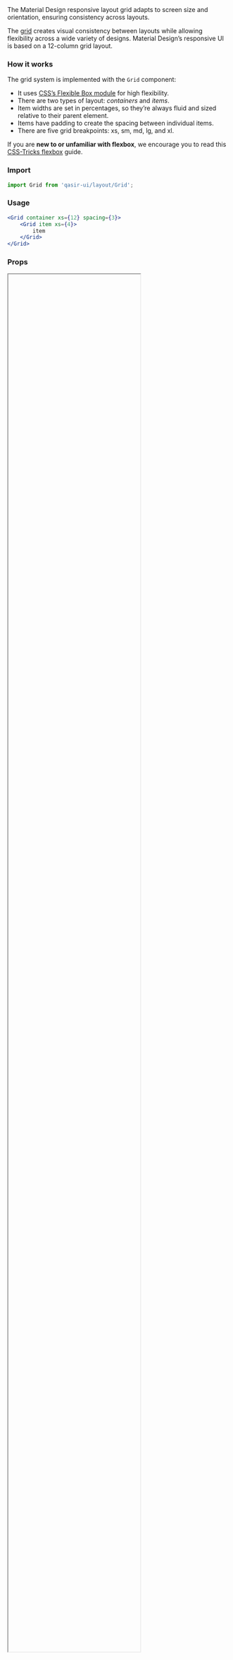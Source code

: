 
<Meta title="Components/Layout/Grid" />

<Title>Grid</Title>
<Subtitle>The Material Design responsive layout grid adapts to screen size and orientation, ensuring consistency across layouts.</Subtitle>

<p>The <a class="link" target="_blank" href="https://material.io/design/layout/responsive-layout-grid.html">grid</a> creates visual consistency between layouts while allowing flexibility across a wide variety of designs. Material Design’s responsive UI is based on a 12-column grid layout.</p>

### How it works

<p>The grid system is implemented with the <code>Grid</code> component:</p>

<ul>
<li>It uses <a href="https://www.w3.org/TR/css-flexbox-1/" target="_blank" rel="noopener nofollow" class="link">CSS’s Flexible Box module</a> for high flexibility.</li>
<li>There are two types of layout: <em>containers</em> and <em>items</em>.</li>
<li>Item widths are set in percentages, so they’re always fluid and sized relative to their parent element.</li>
<li>Items have padding to create the spacing between individual items.</li>
<li>There are five grid breakpoints: xs, sm, md, lg, and xl.</li>
</ul>

<p>If you are <strong>new to or unfamiliar with flexbox</strong>, we encourage you to read this <a class="link" href="https://css-tricks.com/snippets/css/a-guide-to-flexbox/">CSS-Tricks flexbox</a> guide.</p>

### Import

```jsx
import Grid from 'qasir-ui/layout/Grid';
```

### Usage

```jsx
<Grid container xs={12} spacing={3}>
    <Grid item xs={4}>
        item
    </Grid>
</Grid>
```

### Props

<IFrame url="https://material-ui.com/api/grid/#props" height="80%" defaultCollapsed />

### Design

<Figma
  url="https://www.figma.com/file/gBOrYt3aAEcgk2QZDPrWKCIl/Qasir-Design-System?node-id=4731%3A6475"
  height="50%"
  defaultCollapsed
/>